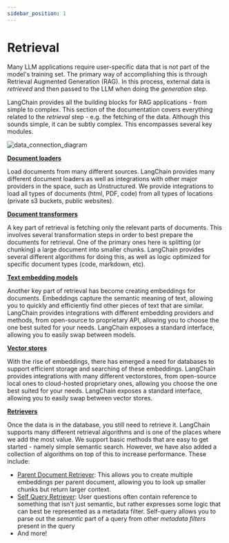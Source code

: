 ```yaml
---
sidebar_position: 1
---
```


# Retrieval

Many LLM applications require user-specific data that is not part of the model's training set.
The primary way of accomplishing this is through Retrieval Augmented Generation (RAG).
In this process, external data is _retrieved_ and then passed to the LLM when doing the _generation_ step.

LangChain provides all the building blocks for RAG applications - from simple to complex.
This section of the documentation covers everything related to the _retrieval_ step - e.g. the fetching of the data.
Although this sounds simple, it can be subtly complex.
This encompasses several key modules.

![data_connection_diagram](/img/data_connection.jpg)

**[Document loaders](/docs/modules/data_connection/document_loaders/)**

Load documents from many different sources.
LangChain provides many different document loaders as well as integrations with other major providers in the space,
such as Unstructured.
We provide integrations to load all types of documents (html, PDF, code) from all types of locations (private s3 buckets, public websites).

**[Document transformers](/docs/modules/data_connection/document_transformers/)**

A key part of retrieval is fetching only the relevant parts of documents.
This involves several transformation steps in order to best prepare the documents for retrieval.
One of the primary ones here is splitting (or chunking) a large document into smaller chunks.
LangChain provides several different algorithms for doing this, as well as logic optimized for specific document types (code, markdown, etc).

**[Text embedding models](/docs/modules/data_connection/text_embedding/)**

Another key part of retrieval has become creating embeddings for documents.
Embeddings capture the semantic meaning of text, allowing you to quickly and
efficiently find other pieces of text that are similar.
LangChain provides integrations with different embedding providers and methods,
from open-source to proprietary API,
allowing you to choose the one best suited for your needs.
LangChain exposes a standard interface, allowing you to easily swap between models.

**[Vector stores](/docs/modules/data_connection/vectorstores/)**

With the rise of embeddings, there has emerged a need for databases to support efficient storage and searching of these embeddings.
LangChain provides integrations with many different vectorstores, from open-source local ones to cloud-hosted proprietary ones,
allowing you choose the one best suited for your needs.
LangChain exposes a standard interface, allowing you to easily swap between vector stores.

**[Retrievers](/docs/modules/data_connection/retrievers/)**

Once the data is in the database, you still need to retrieve it.
LangChain supports many different retrieval algorithms and is one of the places where we add the most value.
We support basic methods that are easy to get started - namely simple semantic search.
However, we have also added a collection of algorithms on top of this to increase performance.
These include:

- [Parent Document Retriever](/docs/modules/data_connection/retrievers/how_to/parent-document-retriever): This allows you to create multiple embeddings per parent document, allowing you to look up smaller chunks but return larger context.
- [Self Query Retriever](/docs/modules/data_connection/retrievers/how_to/self_query): User questions often contain reference to something that isn't just semantic, but rather expresses some logic that can best be represented as a metadata filter. Self-query allows you to parse out the _semantic_ part of a query from other _metadata filters_ present in the query
- And more!

